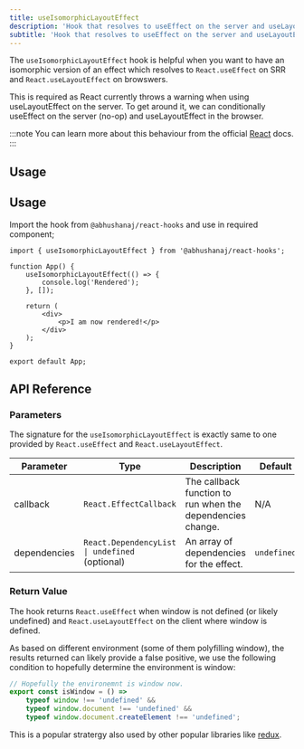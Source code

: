 ```yaml
---
title: useIsomorphicLayoutEffect
description: 'Hook that resolves to useEffect on the server and useLayoutEffect on the client'
subtitle: 'Hook that resolves to useEffect on the server and useLayoutEffect on the clien'
---
```



The `useIsomorphicLayoutEffect` hook is helpful when you want to have an isomorphic version of an effect which resolves to `React.useEffect` on SRR and `React.useLayoutEffect` on browswers.

This is required as React currently throws a warning when using useLayoutEffect on the server. To get around it, we can conditionally useEffect on the server (no-op) and
useLayoutEffect in the browser.

:::note
You can learn more about this behaviour from the official [React](https://react.dev/reference/react/useLayoutEffect#im-getting-an-error-uselayouteffect-does-nothing-on-the-server) docs.
:::

## Usage

<DemoWrapper title="useIsomorphicLayoutEffect">
	<Example client:load />
</DemoWrapper>

## Usage

Import the hook from `@abhushanaj/react-hooks` and use in required component;

```tsx title="./src/App.tsx" ins={1,4-6} mark="useIsomorphicLayoutEffect"
import { useIsomorphicLayoutEffect } from '@abhushanaj/react-hooks';

function App() {
	useIsomorphicLayoutEffect(() => {
		console.log('Rendered');
	}, []);

	return (
		<div>
			<p>I am now rendered!</p>
		</div>
	);
}

export default App;
```

## API Reference

### Parameters

The signature for the `useIsomorphicLayoutEffect` is exactly same to one provided by `React.useEffect` and `React.useLayoutEffect`.

| Parameter    | Type                                           | Description                                                | Default     |
| ------------ | ---------------------------------------------- | ---------------------------------------------------------- | ----------- |
| callback     | `React.EffectCallback`                         | The callback function to run when the dependencies change. | N/A         |
| dependencies | `React.DependencyList \| undefined` (optional) | An array of dependencies for the effect.                   | `undefined` |

### Return Value

The hook returns `React.useEffect` when window is not defined (or likely undefined) and `React.useLayoutEffect` on the client where window is defined.

As based on different environment (some of them polyfilling window), the results returned can likely provide a false positive, we use the following condition to hopefully determine the environment is window:

```js
// Hopefully the environemnt is window now.
export const isWindow = () =>
	typeof window !== 'undefined' &&
	typeof window.document !== 'undefined' &&
	typeof window.document.createElement !== 'undefined';
```

This is a popular stratergy also used by other popular libraries like [redux](https://github.com/reduxjs/react-redux/blob/2eac86163be2bd5627dab3e33e8b4e0926895442/src/hooks/useSelector.js#L22-L27).
